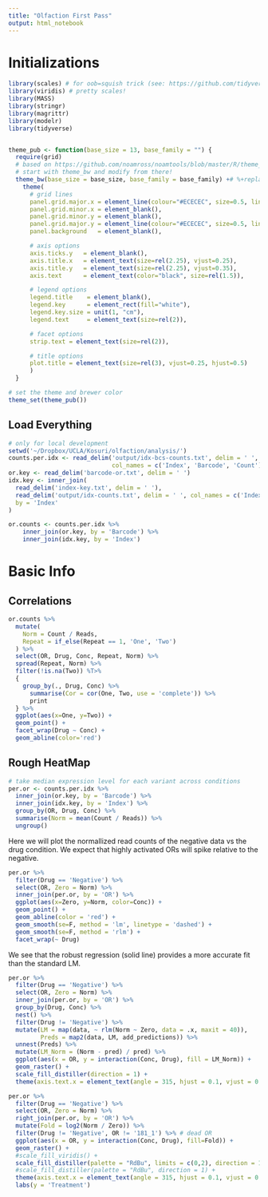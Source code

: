 ```yaml
---
title: "Olfaction First Pass"
output: html_notebook
---
```

# Initializations
```r
library(scales) # for oob=squish trick (see: https://github.com/tidyverse/ggplot2/issues/866)
library(viridis) # pretty scales!
library(MASS)
library(stringr)
library(magrittr)
library(modelr)
library(tidyverse)


theme_pub <- function(base_size = 13, base_family = "") {
  require(grid)
  # based on https://github.com/noamross/noamtools/blob/master/R/theme_nr.R
  # start with theme_bw and modify from there!
  theme_bw(base_size = base_size, base_family = base_family) +# %+replace%
    theme(
      # grid lines
      panel.grid.major.x = element_line(colour="#ECECEC", size=0.5, linetype=1),
      panel.grid.minor.x = element_blank(),
      panel.grid.minor.y = element_blank(),
      panel.grid.major.y = element_line(colour="#ECECEC", size=0.5, linetype=1),
      panel.background   = element_blank(),

      # axis options
      axis.ticks.y   = element_blank(),
      axis.title.x   = element_text(size=rel(2.25), vjust=0.25),
      axis.title.y   = element_text(size=rel(2.25), vjust=0.35),
      axis.text      = element_text(color="black", size=rel(1.5)),

      # legend options
      legend.title    = element_blank(),
      legend.key      = element_rect(fill="white"),
      legend.key.size = unit(1, "cm"),
      legend.text     = element_text(size=rel(2)),

      # facet options
      strip.text = element_text(size=rel(2)),

      # title options
      plot.title = element_text(size=rel(3), vjust=0.25, hjust=0.5)
      )
  }

# set the theme and brewer color
theme_set(theme_pub())
```

## Load Everything
```r
# only for local development
setwd('~/Dropbox/UCLA/Kosuri/olfaction/analysis/')
counts.per.idx <- read_delim('output/idx-bcs-counts.txt', delim = ' ',
                             col_names = c('Index', 'Barcode', 'Count'))
or.key <- read_delim('barcode-or.txt', delim = ' ')
idx.key <- inner_join(
  read_delim('index-key.txt', delim = ' '),
  read_delim('output/idx-counts.txt', delim = ' ', col_names = c('Index', 'Reads')),
  by = 'Index'
)

or.counts <- counts.per.idx %>%
    inner_join(or.key, by = 'Barcode') %>%
    inner_join(idx.key, by = 'Index')
```

# Basic Info
## Correlations
```r
or.counts %>% 
  mutate(
    Norm = Count / Reads,  
    Repeat = if_else(Repeat == 1, 'One', 'Two')
  ) %>% 
  select(OR, Drug, Conc, Repeat, Norm) %>% 
  spread(Repeat, Norm) %>%
  filter(!is.na(Two)) %T>% 
  {
    group_by(., Drug, Conc) %>%
      summarise(Cor = cor(One, Two, use = 'complete')) %>%
      print
  } %>%
  ggplot(aes(x=One, y=Two)) + 
  geom_point() + 
  facet_wrap(Drug ~ Conc) +
  geom_abline(color='red')
```
## Rough HeatMap
```r
# take median expression level for each variant across conditions
per.or <- counts.per.idx %>%
  inner_join(or.key, by = 'Barcode') %>%
  inner_join(idx.key, by = 'Index') %>%
  group_by(OR, Drug, Conc) %>%
  summarise(Norm = mean(Count / Reads)) %>%
  ungroup()
```

Here we will plot the normallized read counts of the negative data vs the drug condition. We expect that highly activated ORs will spike relative to the negative.

```r
per.or %>%
  filter(Drug == 'Negative') %>%
  select(OR, Zero = Norm) %>%
  inner_join(per.or, by = 'OR') %>%
  ggplot(aes(x=Zero, y=Norm, color=Conc)) +
  geom_point() +
  geom_abline(color = 'red') + 
  geom_smooth(se=F, method = 'lm', linetype = 'dashed') +
  geom_smooth(se=F, method = 'rlm') +
  facet_wrap(~ Drug)
```

We see that the robust regression (solid line) provides a more accurate fit than the standard LM.

```r
per.or %>%
  filter(Drug == 'Negative') %>%
  select(OR, Zero = Norm) %>%
  inner_join(per.or, by = 'OR') %>%
  group_by(Drug, Conc) %>%
  nest() %>%
  filter(Drug != 'Negative') %>%
  mutate(LM = map(data, ~ rlm(Norm ~ Zero, data = .x, maxit = 40)),
         Preds = map2(data, LM, add_predictions)) %>%
  unnest(Preds) %>%
  mutate(LM_Norm = (Norm - pred) / pred) %>%
  ggplot(aes(x = OR, y = interaction(Conc, Drug), fill = LM_Norm)) +
  geom_raster() +
  scale_fill_distiller(direction = 1) +
  theme(axis.text.x = element_text(angle = 315, hjust = 0.1, vjust = 0.9))
```


```r
per.or %>% 
  filter(Drug == 'Negative') %>% 
  select(OR, Zero = Norm) %>% 
  right_join(per.or, by = 'OR') %>% 
  mutate(Fold = log2(Norm / Zero)) %>% 
  filter(Drug != 'Negative', OR != '181_1') %>% # dead OR
  ggplot(aes(x = OR, y = interaction(Conc, Drug), fill=Fold)) + 
  geom_raster() + 
  #scale_fill_viridis() +
  scale_fill_distiller(palette = "RdBu", limits = c(0,2), direction = 1, oob=squish) + 
  #scale_fill_distiller(palette = "RdBu", direction = 1) +
  theme(axis.text.x = element_text(angle = 315, hjust = 0.1, vjust = 0.9)) +
  labs(y = 'Treatment')
```
